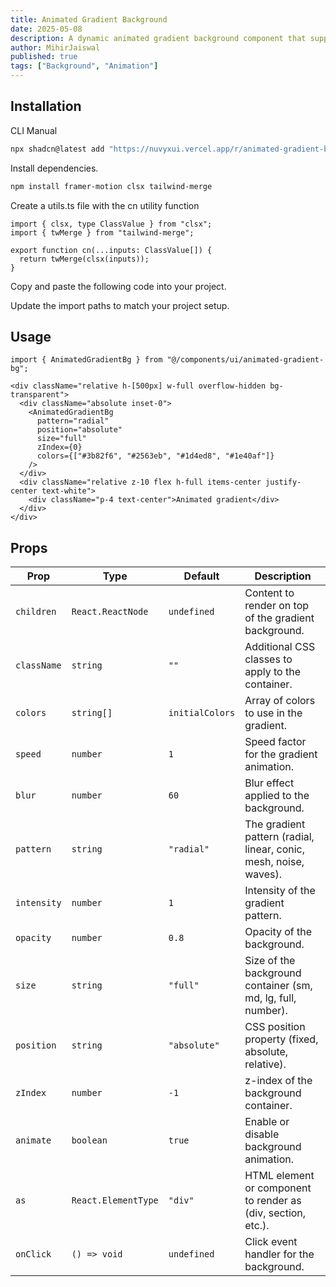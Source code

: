 ```yaml
---
title: Animated Gradient Background
date: 2025-05-08
description: A dynamic animated gradient background component that supports various gradient patterns.
author: MihirJaiswal
published: true
tags: ["Background", "Animation"]
---
```


<ComponentPreview name="animated-gradient-bg-demo" />

## Installation

<Tabs defaultValue="cli">

<TabsList>
  <TabsTrigger value="cli">CLI</TabsTrigger>
  <TabsTrigger value="manual">Manual</TabsTrigger>
</TabsList>
<TabsContent value="cli">

```bash
npx shadcn@latest add "https://nuvyxui.vercel.app/r/animated-gradient-bg.json"
```

</TabsContent>

<TabsContent value="manual">

<Steps>

<Step>Install dependencies.</Step>

```bash
npm install framer-motion clsx tailwind-merge
```

<Step>Create a utils.ts file with the cn utility function</Step>

```tsx
import { clsx, type ClassValue } from "clsx";
import { twMerge } from "tailwind-merge";

export function cn(...inputs: ClassValue[]) {
  return twMerge(clsx(inputs));
}
```

<Step>Copy and paste the following code into your project.</Step>

<ComponentSource name="animated-gradient-bg" />

<Step>Update the import paths to match your project setup.</Step>

</Steps>

</TabsContent>

</Tabs>

## Usage

```tsx
import { AnimatedGradientBg } from "@/components/ui/animated-gradient-bg";
```

```tsx
<div className="relative h-[500px] w-full overflow-hidden bg-transparent">
  <div className="absolute inset-0">
    <AnimatedGradientBg
      pattern="radial"
      position="absolute"
      size="full"
      zIndex={0}
      colors={["#3b82f6", "#2563eb", "#1d4ed8", "#1e40af"]}
    />
  </div>
  <div className="relative z-10 flex h-full items-center justify-center text-white">
    <div className="p-4 text-center">Animated gradient</div>
  </div>
</div>
```

## Props

| Prop        | Type                | Default         | Description                                                       |
| ----------- | ------------------- | --------------- | ----------------------------------------------------------------- |
| `children`  | `React.ReactNode`   | `undefined`     | Content to render on top of the gradient background.              |
| `className` | `string`            | `""`            | Additional CSS classes to apply to the container.                 |
| `colors`    | `string[]`          | `initialColors` | Array of colors to use in the gradient.                           |
| `speed`     | `number`            | `1`             | Speed factor for the gradient animation.                          |
| `blur`      | `number`            | `60`            | Blur effect applied to the background.                            |
| `pattern`   | `string`            | `"radial"`      | The gradient pattern (radial, linear, conic, mesh, noise, waves). |
| `intensity` | `number`            | `1`             | Intensity of the gradient pattern.                                |
| `opacity`   | `number`            | `0.8`           | Opacity of the background.                                        |
| `size`      | `string`            | `"full"`        | Size of the background container (sm, md, lg, full, number).      |
| `position`  | `string`            | `"absolute"`    | CSS position property (fixed, absolute, relative).                |
| `zIndex`    | `number`            | `-1`            | z-index of the background container.                              |
| `animate`   | `boolean`           | `true`          | Enable or disable background animation.                           |
| `as`        | `React.ElementType` | `"div"`         | HTML element or component to render as (div, section, etc.).      |
| `onClick`   | `() => void`        | `undefined`     | Click event handler for the background.                           |
